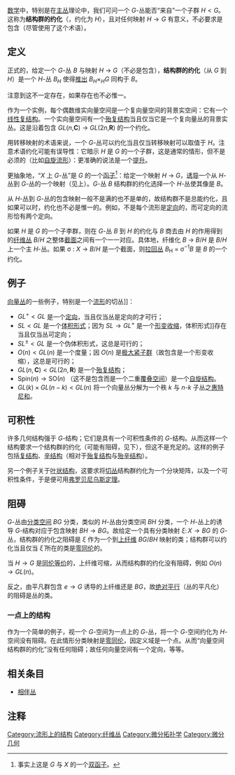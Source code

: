 [[数学|数学]]中，特别是在[[主丛|主丛]]理论中，我们可问一个 <math>G</math>-丛能否“来自”一个子群 <math>H < G</math>。这称为'''结构群的约化'''（{{lang|en|Reduction of structure group}}，约化为 <math>H</math>），且对任何映射 <math>H\to G</math> 有意义，不必要求是包含（尽管使用了这个术语）。

==定义==
正式的，给定一个 ''G''-丛 ''B'' 与映射 ''H'' → ''G''（不必是包含），'''结构群的约化'''（从 ''G'' 到 ''H''）是一个 ''H''-丛 <math>B_H</math> 使得[[推出_(范畴论)|推出]] <math>B_H \times_H G</math> 同构于 ''B''。

注意到这不一定存在，如果存在也不必惟一。

作为一个实例，每个偶数维实向量空间是一个复向量空间的背景实空间：它有一个[[线性复结构|线性复结构]]。一个实向量空间有一个[[殆复结构|殆复结构]]当且仅当它是一个复向量丛的背景实丛。这是沿着包含 ''GL''(''n'','''C''') → ''GL''(2''n'','''R''') 的一个约化。

用转移映射的术语来说，一个 ''G''-丛可以约化当且仅当转移映射可以取值于 ''H''。注意术语约化可能有误导性：它暗示 ''H'' 是 ''G'' 的一个子群，这是通常的情形，但不是必须的（比如[[自旋流形|自旋流形]]）：更准确的说法是一个[[同伦提升性质|提升]]。

更抽象地，“''X'' 上 ''G''-丛”是 ''G'' 的一个[[函子|函子]]<ref>事实上这是 ''G'' 与 ''X'' 的一个[[双函子|双函子]]。</ref>：给定一个映射 ''H'' → ''G''，[[诱导表示|诱导]]一个从 ''H''-丛到 ''G''-丛的一个映射（见上）。''G''-丛 ''B'' 结构群的约化选择一个 ''H''-丛使其像是 ''B''。

从 ''H''-丛到 ''G''-丛的包含映射一般不是满的也不是单的，故结构群不是总能约化，且如果可以时，约化也不必是惟一的。例如，不是每个流形是[[定向|定向]]的，而可定向的流形恰有两个定向。

如果 ''H'' 是 ''G'' 的一个子李群，则在 ''G''-丛 ''B'' 到 ''H'' 的约化与 ''B'' 商去由 ''H'' 的作用得到的[[纤维丛|纤维丛]] ''B''/''H'' 之整体[[截面_(纤维丛)|截面]]之间有一个一一对应。具体地，纤维化 ''B'' → ''B''/''H'' 是 ''B''/''H'' 上一个主 ''H''-丛。如果 σ : ''X'' →  ''B''/''H'' 是一个截面，则[[拉回丛|拉回丛]] ''B''<sub>H</sub> = σ<sup>−1</sup>''B'' 是 ''B'' 的一个约化。

==例子==
[[向量丛|向量丛]]的一些例子，特别是一个[[流形|流形]]的切丛]]：
* <math>GL^+ < GL</math> 是一个[[定向|定向]]，当且仅当丛是定向的才可行；
* <math>SL < GL</math> 是一个[[体积形式|体积形式]]；因为 <math>SL \to GL^+</math> 是一个[[形变收缩|形变收缩]]，体积形式]]存在当且仅当丛可定向；
* <math>SL^{\pm} < GL</math> 是一个伪体积形式，这总是可行的；
* <math>O(n) < GL(n)</math> 是一个度量；因 <math>O(n)</math> 是[[极大紧子群|极大紧子群]]（故包含是一个形变收缩），这总是可行的；
* <math>GL(n,\mathbf{C}) < GL(2n,\mathbf{R})</math> 是一个[[殆复结构|殆复结构]]；
* <math>\mbox{Spin}(n) \to \mbox{SO}(n)</math> （这不是包含而是一个二重[[覆叠空间|覆叠空间]]）是一个[[自旋结构|自旋结构]]。
* <math>GL(k) \times GL(n-k) < GL(n)</math> 将一个向量丛分解为一个秩 ''k'' 与 ''n-k'' 子丛之[[惠特尼和|惠特尼和]]。

==可积性==
许多几何结构强于 ''G''-结构；它们是具有一个可积性条件的 ''G''-结构。从而这样一个结构要求一个结构群的约化（可能有阻碍，见下），但这不是充足的。这样的例子包括[[复结构|复结构]]、[[辛结构|辛结构]]（相对于[[殆复结构|殆复结构]]与[[殆辛结构|殆辛结构]]）。

另一个例子关于[[叶状结构|叶状结构]]，这要求将[[切丛|切丛]]结构群约化为一个分块矩阵，以及一个可积性条件，于是便可用[[弗罗贝尼乌斯定理|弗罗贝尼乌斯定理]]。

==阻碍==
''G''-丛由[[分类空间|分类空间]] ''BG'' 分类，类似的 ''H''-丛由分类空间 ''BH'' 分类，一个 ''H''-丛上的诱导 ''G''-结构对应于包含映射 <math>BH \to BG</math>。故给定一个具有分类映射 <math>\xi\colon X \to BG</math> 的 ''G''-丛，结构群的约化之阻碍是 <math>\xi</math> 作为一个到[[上纤维|上纤维]] <math>BG/BH</math> 映射的类；结构群可以约化当且仅当 <math>\bar \xi</math> 所在的类是[[零同伦|零同伦]]的。

当 <math>H \to G</math> 是[[同伦等价|同伦等价]]的，上纤维可缩，从而结构群的约化没有阻碍，例如 <math>O(n) \to GL(n)</math>。

反之，由平凡群包含 <math>e \to G</math> 诱导的上纤维还是 <math>BG</math>，故[[绝对平行|绝对平行]]（丛的平凡化）的阻碍是丛的类。

===一点上的结构===
作为一个简单的例子，视一个 <math>G</math>-空间为一点上的 <math>G</math>-丛，将一个 <math>G</math>-空间约化为 <math>H</math>-空间没有阻碍。在此情形分类映射是[[零同伦|零同伦]]，因定义域是一个点。从而“向量空间结构群的约化”没有任何阻碍；故任何向量空间有一个定向，等等。

==相关条目==
* [[相伴丛|相伴丛]]

==注释==
<references/>

[[Category:流形上的结构|Category:流形上的结构]]
[[Category:纤维丛|Category:纤维丛]]
[[Category:微分拓扑学|Category:微分拓扑学]]
[[Category:微分几何|Category:微分几何]]